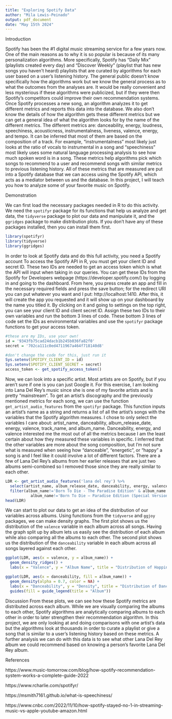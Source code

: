 ```yaml
---
title: "Exploring Spotify Data"
author: "Mila Lewis-Peinado"
output: pdf_document
date: "May 15th 2024"
---
```


Introduction

  Spotify has been the #1 digital music streaming service for a few years now. One of the main reasons as to why it is so popular is because of its many personalization algorithms. More specifically, Spotify has “Daily Mix” (playlists created every day) and “Discover Weekly” (playlist that has new songs you haven’t heard) playlists that are curated by algorithms for each user based on a user’s listening history. The general public doesn’t know specifically how the algorithms work but we know the general process as to what the outcomes from the analyses are. It would be really convenient and less mysterious if these algorithms were publicized, but if they were then Spotify’s competitors could improve their own recommendation systems. Once Spotify processes a new song, an algorithm analyzes it to get different metrics and reports this data into the database. We also don’t know the details of how the algorithm gets these different metrics but we can get a general idea of what the algorithm looks for by the name of the different metrics. The different metrics are: danceability, energy, loudness, speechiness, acousticness, instrumentalness, liveness, valence, energy, and tempo. It can be inferred that most of them are based on the composition of a track. For example, “instrumentalness” most likely just looks at the ratio of vocals to instrumental in a song and “speechiness” most likely uses some natural language processing analysis to see how much spoken word is in a song. These metrics help algorithms pick which songs to recommend to a user and recommend songs with similar metrics to previous listening history. All of these metrics that are measured are put into a Spotify database that we can access using the Spotify API, which acts as a mediator between us and the database. In this project, I will teach you how to analyze some of your favorite music on Spotify. 

Demonstration

  We can first load the necessary packages needed in R to do this activity. We need the `spotifyr` package for its functions that help us analyze and get data, the `tidyverse` package to plot our data and manipulate it, and the `ggridges` package to make distribution plots. If you don't have any of these packages installed, then you can install them first. 

```r
library(spotifyr)
library(tidyverse)
library(ggridges)
```

  In order to look at Spotify data and do this full activity, you need a Spotify account To access the Spotify API in R, you must get your client ID and secret ID. These two IDs are needed to get an access token which is what the API will input when taking in our queries. You can get these IDs from the Spotify for Developers webpage (https://developer.spotify.com/) by logging in and going to the dashboard. From here, you press create an app and fill in the necessary required fields and press the save button; for the redirect URI you can put whatever you want and I put: http://localhost:1410. After this, it will create the app you requested and it will show up on your dashboard by the name you titled it. By clicking on it and going to settings on the top right, you can see your client ID and client secret ID. Assign these two IDs to their own variables and run the bottom 3 lines of code. These bottom 3 lines of code set the IDs as environmental variables and use the `spotifyr` package functions to get your access token. 

```r
#these are my IDs, use your own! 
id = '9343fb75cad24dacb1b245b036fa82f0'
secret = '702ca111c0ed4711967a464f718140d8'

#don't change the code for this, just run it
Sys.setenv(SPOTIFY_CLIENT_ID = id)
Sys.setenv(SPOTIFY_CLIENT_SECRET = secret)
access_token <- get_spotify_access_token()
```

  Now, we can look into a specific artist. Most artists are on Spotify, but if you aren't sure if one is you can just Google it. For this exercise, I am looking into Lana Del Rey's music since she is one of my favorite artists and is pretty "mainstream". To get an artist's discography and the previously mentioned metrics for each song, we can use the function `get_artist_audio_features` from the `spotifyr` package. This function inputs an artist's name as a string and returns a list of all the artist's songs with the variables that the Spotify algorithm measures. I chose to only select the variables I care about: artist_name, danceability, album_release_date, energy, valence, track_name, and album_name. Danceability, energy, and valence interested me the most out of all the metrics because I am the least certain about how they measured these variables in specific. I inferred that the other variables are more about the song composition, but I'm not sure what is measured when seeing how "danceable", "energetic", or "happy" a song is and I feel like it could involve a lot of different factors. There are a few of Lana Del Rey's albums from her earlier releases that are just two albums semi-combined so I removed those since they are really similar to each other. 

```r
LDR <- get_artist_audio_features('lana del rey') %>% 
  select(artist_name, album_release_date, danceability, energy, valence, track_name, album_name) %>%
  filter(album_name!='Born To Die - The Paradise Edition' & album_name!='Born To Die (Bonus Track Version)' &
           album_name!='Born To Die – Paradise Edition (Special Version)')
head(LDR)
```

  We can start to plot our data to get an idea of the distribution of our variables across albums. Using functions from the `tidyverse` and `ggjoy` packages, we can make density graphs. The first plot shows us the distribution of the `valence` variable in each album across all songs. Having the graph split up by album lets us easily see the distribution of each album while also comparing all the albums to each other. The second plot shows us the distribution of the `danceability` variable in each album across all songs layered against each other. 

```r
ggplot(LDR, aes(x = valence, y = album_name)) + 
  geom_density_ridges() + 
  labs(x = "Valence", y = "Album Name", title = "Distribution of Happiness in Lana Del Rey's albums")

ggplot(LDR, aes(x = danceability, fill = album_name)) + 
  geom_density(alpha = 0.7, color = NA) + 
  labs(x = "Danceability", y = "Density", title = "Distribution of Danceability in Lana Del Rey's Albums") +
  guides(fill = guide_legend(title = "Album"))
```

Discussion
  From these plots, we can see how these Spotify metrics are distributed across each album. While we are visually comparing the albums to each other, Spotify algorithms are analytically comparing albums to each other in order to later strengthen their recommendation algorithm. In this project, we are only looking at and doing comparisons with one artist's data but the algorithms look at thousands in order to curate a playlist or give a song that is similar to a user's listening history based on these metrics. A further analysis we can do with this data is to see what other Lana Del Rey album we could recommend based on knowing a person's favorite Lana Del Rey album. 

References

https://www.music-tomorrow.com/blog/how-spotify-recommendation-system-works-a-complete-guide-2022

https://www.rcharlie.com/spotifyr/ 

https://msmith7161.github.io/what-is-speechiness/ 

https://www.cnbc.com/2022/11/10/how-spotify-stayed-no-1-in-streaming-music-vs-apple-youtube-amazon.html 

